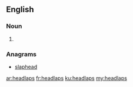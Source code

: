 ==English==

===Noun===
{{head|en|plural}}

# {{plural of|headlap|lang=en}}

===Anagrams===
* [[slaphead#English|slaphead]]

[[ar:headlaps]]
[[fr:headlaps]]
[[ku:headlaps]]
[[my:headlaps]]